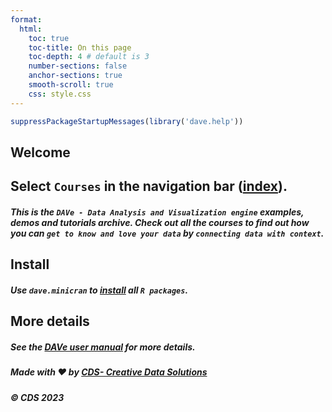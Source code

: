 ```yaml
---
format:
  html:
    toc: true
    toc-title: On this page
    toc-depth: 4 # default is 3
    number-sections: false
    anchor-sections: true
    smooth-scroll: true
    css: style.css
---
```


```r
suppressPackageStartupMessages(library('dave.help'))
```

## Welcome

## Select `Courses` in the navigation bar ([index](https://github.com/CreativeDataSolutions/CDS.courses)).

##### This is the `DAVe - Data Analysis and Visualization engine` examples, demos and tutorials archive. Check out all the courses to find out how you can `get to know and love your data` by `connecting data with context`. 

## Install
##### Use `dave.minicran` to [install](https://creativedatasolutions.github.io/dave.minicran/) all `R packages`.

## More details

##### See the [DAVe user manual](https://creativedatasolutions.github.io/dave.docs/) for more details.

##### Made with ❤️ by [CDS- Creative Data Solutions](https://creative-data.science/)

##### © CDS 2023